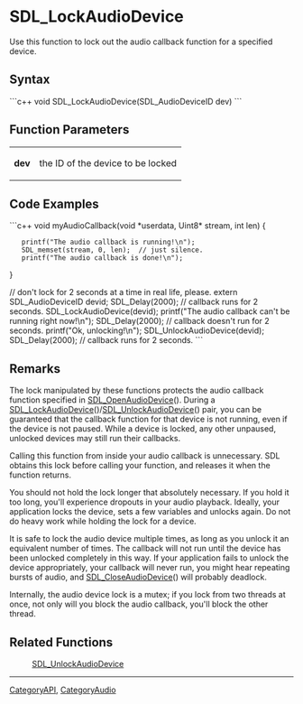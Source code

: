 <!-- pragma section-numbers off -->
<!-- pragma disable-camelcase -->

= SDL_LockAudioDevice =
Use this function to lock out the audio callback function for a specified device.


== Syntax ==
```c++
void SDL_LockAudioDevice(SDL_AudioDeviceID dev)
```

== Function Parameters ==
{|
|'''dev'''
|the ID of the device to be locked
|}

== Code Examples ==
```c++
void myAudioCallback(void *userdata, Uint8* stream, int len)
{
    printf("The audio callback is running!\n");
    SDL_memset(stream, 0, len);  // just silence.
    printf("The audio callback is done!\n");
}

// don't lock for 2 seconds at a time in real life, please.
extern SDL_AudioDeviceID devid;
SDL_Delay(2000);  // callback runs for 2 seconds.
SDL_LockAudioDevice(devid);
printf("The audio callback can't be running right now!\n");
SDL_Delay(2000);  // callback doesn't run for 2 seconds.
printf("Ok, unlocking!\n");
SDL_UnlockAudioDevice(devid);
SDL_Delay(2000);  // callback runs for 2 seconds.
```

== Remarks ==
The lock manipulated by these functions protects the audio callback function specified in [[SDL_OpenAudioDevice]]().  During a [[SDL_LockAudioDevice]]()/[[SDL_UnlockAudioDevice]]() pair, you can be guaranteed that the callback function for that device is not running, even if the device is not paused. While a device is locked, any other unpaused, unlocked devices may still run their callbacks.

Calling this function from inside your audio callback is unnecessary. SDL obtains this lock before calling your function, and releases it when the function returns.

You should not hold the lock longer that absolutely necessary. If you hold it too long, you'll experience dropouts in your audio playback. Ideally, your application locks the device, sets a few variables and unlocks again. Do not do heavy work while holding the lock for a device.

It is safe to lock the audio device multiple times, as long as you unlock it an equivalent number of times. The callback will not run until the device has been unlocked completely in this way. If your application fails to unlock the device appropriately, your callback will never run, you might hear repeating bursts of audio, and [[SDL_CloseAudioDevice]]() will probably deadlock.

Internally, the audio device lock is a mutex; if you lock from two threads at once, not only will you block the audio callback, you'll block the other thread.

== Related Functions ==
:[[SDL_UnlockAudioDevice]]

----
[[CategoryAPI]], [[CategoryAudio]]
